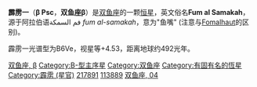 {{Starbox short |
| name=霹雳一
| epoch=[[J2000.0|J2000.0]]
| constell=[[双鱼座|双鱼座]]
| 星官= [[:Category:霹雳_(星官)|霹雳]]（[[壁宿|壁宿]]）
| ra=23<sup>h</sup> 03<sup>m</sup> 52.6<sup>s</sup>
| dec=+03° 49' 12"
| spectral=B6Ve
| appmag_v=+4.53
| dist_ly=492
| dist_pc=151
| names=Fum al Samakah, 4 Psc, [[亮星星表|HR]] 8773, [[HD星表|HD]] 217891, FK5 1602, [[SAO星表|SAO]] 127934
}}
'''霹雳一'''（'''β Psc'''，'''双鱼座β'''）是[[双鱼座|双鱼座]]的一颗[[恒星|恒星]]，英文俗名'''Fum al Samakah'''，源于阿拉伯语فم السمكة ''fum al-samakah''，意为"鱼嘴" (注意与[[北落师门|Fomalhaut]]的区别)。

霹雳一光谱型为B6Ve，视星等+4.53，距离地球约492光年。

{{main-star-stub}}
{{Stars of Pisces}}

[[Category:拜耳天体|双鱼座, β]]
[[Category:B-型主序星|Category:B-型主序星]]
[[Category:双鱼座|Category:双鱼座]]
[[Category:有固有名的恆星|Category:有固有名的恆星]]
[[Category:霹雳_(星官)|Category:霹雳 (星官)]]
[[Category:HD和HDE天體|217891]]
[[Category:HIP天體|113889]]
[[Category:佛氏天體|双鱼座, 04]]